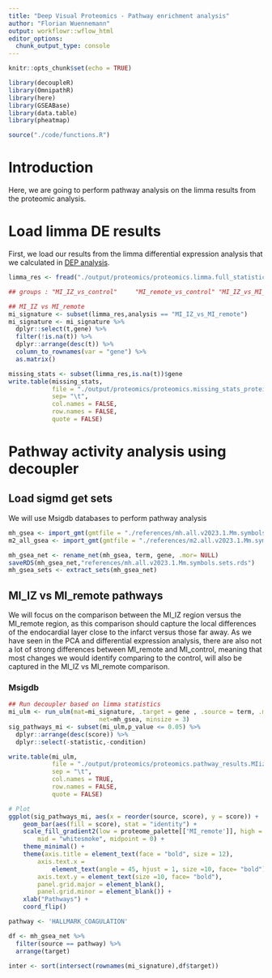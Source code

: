 ```yaml
---
title: "Deep Visual Proteomics - Pathway enrichment analysis"
author: "Florian Wuennemann"
output: workflowr::wflow_html
editor_options:
  chunk_output_type: console
---
```


```r
knitr::opts_chunk$set(echo = TRUE)

library(decoupleR)
library(OmnipathR)
library(here)
library(GSEABase)
library(data.table)
library(pheatmap)

source("./code/functions.R")
```

# Introduction

Here, we are going to perform pathway analysis on the limma results from the proteomic analysis.

# Load limma DE results

First, we load our results from the limma differential expression analysis that we calculated in [DEP analysis](./proteomics.bulk_de_analysis.html).

```r
limma_res <- fread("./output/proteomics/proteomics.limma.full_statistics.tsv")

## groups : "MI_IZ_vs_control"     "MI_remote_vs_control" "MI_IZ_vs_MI_remote"

## MI_IZ vs MI_remote
mi_signature <- subset(limma_res,analysis == "MI_IZ_vs_MI_remote")
mi_signature <- mi_signature %>%
  dplyr::select(t,gene) %>%
  filter(!is.na(t)) %>% 
  dplyr::arrange(desc(t)) %>%
  column_to_rownames(var = "gene") %>%
  as.matrix()

missing_stats <- subset(limma_res,is.na(t))$gene
write.table(missing_stats,
            file = "./output/proteomics/proteomics.missing_stats_proteinnames.tsv",
            sep= "\t",
            col.names = FALSE,
            row.names = FALSE,
            quote = FALSE)
```

# Pathway activity analysis using decoupler

## Load sigmd get sets

We will use Msigdb databases to perform pathway analysis

```r
mh_gsea <- import_gmt(gmtfile = "./references/mh.all.v2023.1.Mm.symbols.gmt")
m2_all_gsea <- import_gmt(gmtfile = "./references/m2.all.v2023.1.Mm.symbols.gmt")
```

```r
mh_gsea_net <- rename_net(mh_gsea, term, gene, .mor= NULL)
saveRDS(mh_gsea_net,"references/mh.all.v2023.1.Mm.symbols.sets.rds")
mh_gsea_sets <- extract_sets(mh_gsea_net)
```

## MI_IZ vs MI_remote pathways

We will focus on the comparison between the MI_IZ region versus the MI_remote region, as this comparison should capture the local differences of the endocardial layer close to the infarct versus those far away. As we have seen in the PCA and differential expression analysis, there are also not a lot of strong differences between MI_remote and MI_control, meaning that most changes we would identify comparing to the control, will also be captured in the MI_IZ vs MI_remote comparison.

### Msigdb

```r
## Run decoupler based on limma statistics
mi_ulm <- run_ulm(mat=mi_signature, .target = gene , .source = term, .mor= NULL,
                         net=mh_gsea, minsize = 3)
sig_pathways_mi <- subset(mi_ulm,p_value <= 0.05) %>%
  dplyr::arrange(desc(score)) %>%
  dplyr::select(-statistic,-condition)

write.table(mi_ulm,
            file = "./output/proteomics/proteomics.pathway_results.MIiz_MIremote.tsv",
            sep = "\t",
            col.names = TRUE,
            row.names = FALSE,
            quote = FALSE)
```

```r
# Plot
ggplot(sig_pathways_mi, aes(x = reorder(source, score), y = score)) + 
    geom_bar(aes(fill = score), stat = "identity") +
    scale_fill_gradient2(low = proteome_palette[['MI_remote']], high = proteome_palette[['MI_IZ']], 
        mid = "whitesmoke", midpoint = 0) + 
    theme_minimal() +
    theme(axis.title = element_text(face = "bold", size = 12),
        axis.text.x = 
            element_text(angle = 45, hjust = 1, size =10, face= "bold"),
        axis.text.y = element_text(size =10, face= "bold"),
        panel.grid.major = element_blank(), 
        panel.grid.minor = element_blank()) +
    xlab("Pathways") +
    coord_flip()
```

```r
pathway <- 'HALLMARK_COAGULATION'

df <- mh_gsea_net %>%
  filter(source == pathway) %>%
  arrange(target)

inter <- sort(intersect(rownames(mi_signature),df$target))
```
